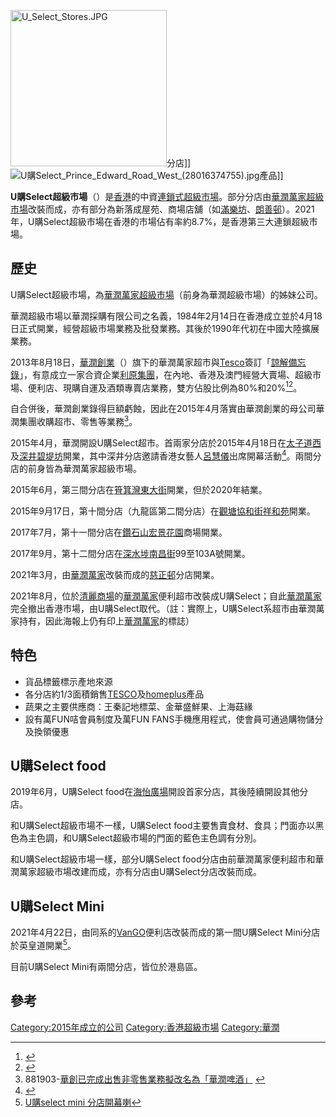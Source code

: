 {{Refimprove |time=2010-06-29T20:15:41+00:00 }}
{{Infobox_Company |
| company_name = U購Select超級市場
| company_name_en = U Select Store / Supermarket
| company_logo = [[File:Uselect_logo.PNG|File:Uselect_logo.PNG]]
| company_type = [[華潤創業|華潤創業]]子公司
| company_slogan = U購Select 環球採購 日日低價
| foundation =  2015年初
| location = {{HKG}}、{{flagicon|China}} [[廣東|廣東]][[深圳市|深圳]]
| key_people = 董事长陳政華<br />首席執行官（CEO） [[洪杰|洪杰]]<br />首席運營官（COO）陈硕<br />副總裁秦冬生、王維勇、蓝屹、汤洪涛<br />首席财务官（CFO）欧阳敏
| industry = [[超級市場|超級市場]]
| num_employees = 達14500人（香港佔1000人）
| parent = 利原集團
| products = [[食品|食品]]、[[飲品|飲品]]、[[日用品|日用品]]
| homepage = [http://www.uselect.com.hk www.uselect.com.hk]<br />[http://www.crvanguard.com.hk www.crv.com.hk]<br />[http://www.crvanguard.com.cn www.crv.com.cn]
}}
[[File:U_Select_Stores.JPG|250px]]分店]]
[[File:U購Select_Prince_Edward_Road_West_(28016374755).jpg|thumb]]產品]]

'''U購Select超級市場'''（{{lang-en|U Select Stores / Super Market}}）是[[香港|香港]]的中資[[連鎖式|連鎖式]][[超級市場|超級市場]]。部分分店由[[華潤萬家超級市場|華潤萬家超級市場]]改裝而成，亦有部分為新落成屋苑、商場店舖（如[[滿東邨#屋邨設施|滿樂坊]]、[[朗善邨|朗善邨]]）。2021年，U購Select超級市場在香港的市場佔有率約8.7%，是香港第三大連鎖超級市場。

== 歷史 ==

U購Select超級市場，為[[華潤萬家超級市場|華潤萬家超級市場]]（前身為華潤超級市場）的姊妹公司。

華潤超級市場以華潤採購有限公司之名義，1984年2月14日在香港成立並於4月18日正式開業，經營超級市場業務及批發業務。其後於1990年代初在中國大陸擴展業務。

2013年8月18日，[[華潤創業|華潤創業]]（{{hkex2|0291}}）旗下的華潤萬家超市與[[Tesco|Tesco]]簽訂「[[諒解備忘錄|諒解備忘錄]]」，有意成立一家合資企業[[利原集團|利原集團]]，在內地、香港及澳門經營大賣場、超級市場、便利店、現購自運及酒類專賣店業務，雙方佔股比例為80%和20%<ref>{{Cite web |url=http://www2.hkej.com/instantnews/market/article/1065959 |title=2015年5月31日, 信報財經新聞 |access-date=2015年9月15日 |archive-url=https://web.archive.org/web/20150624030724/http://www2.hkej.com/instantnews/market/article/1065959 |archive-date=2015年6月24日 |dead-url=yes }}</ref><ref>{{Cite web |url=http://www.nextplus.nextmedia.com/news/recommend/20150706/223542 |title=壹週Plus, 華潤超市變U購Select 冇娘味亦冇平貨 (2015年07月06日) |accessdate=2015年9月15日 |archive-date=2016年12月18日 |archive-url=https://web.archive.org/web/20161218235313/http://nextplus.nextmedia.com/news/recommend/20150706/223542 |dead-url=yes }}</ref>。

自合併後，華潤創業錄得巨額虧蝕，因此在2015年4月落實由華潤創業的母公司華潤集團收購超市、零售等業務<ref>881903-[http://www.881903.com/Page/ZH-TW/newsdetail.aspx?ItemId=820914&csid=261_368 華創已完成出售非零售業務擬改名為「華潤啤酒」] {{Wayback|url=http://www.881903.com/Page/ZH-TW/newsdetail.aspx?ItemId=820914&csid=261_368 |date=20151001125444 }}</ref>。

2015年4月，華潤開設U購Select超市。首兩家分店於2015年4月18日在[[太子道西|太子道西]]及[[深井|深井]][[碧堤半島|碧堤坊]]開業，其中深井分店邀請香港女藝人[[呂慧儀|呂慧儀]]出席開幕活動<ref>{{Cite web |url=http://news.sina.com.hk/p/weibostatus/content/index/3832978486915832 |title=存档副本 |accessdate=2015-09-15 |archive-date=2015-04-27 |archive-url=https://web.archive.org/web/20150427111324/http://news.sina.com.hk/p/weibostatus/content/index/3832978486915832 |dead-url=yes }}</ref>。兩間分店的前身皆為華潤萬家超級市場。

2015年6月，第三間分店在[[筲箕灣東大街|筲箕灣東大街]]開業，但於2020年結業。

2015年9月17日，第十間分店（九龍區第二間分店）在[[觀塘|觀塘]][[協和街|協和街]][[祥和苑|祥和苑]]開業。

2017年7月，第十一間分店在[[鑽石山|鑽石山]][[宏景花園|宏景花園]]商場開業。

2017年9月，第十二間分店在[[深水埗|深水埗]][[南昌街_(香港)|南昌街]]99至103A號開業。

2021年3月，由[[華潤萬家|華潤萬家]]改裝而成的[[慈正邨|慈正邨]]分店開業。

2021年8月，位於[[清麗苑|清麗商場]]的[[華潤萬家|華潤萬家]]便利超市改裝成U購Select；自此[[華潤萬家|華潤萬家]]完全撤出香港市場，由U購Select取代。（註：實際上，U購Select系超市由華潤萬家持有，因此海報上仍有印上[[華潤萬家|華潤萬家]]的標誌）

==特色==
* 貨品標籤標示產地來源
* 各分店約1/3面積銷售[[TESCO|TESCO]]及[[homeplus|homeplus]]產品
* 蔬果之主要供應商：王秦記地標菜、金華盛鮮果、上海菇緣
* 設有萬FUN咭會員制度及萬FUN FANS手機應用程式，使會員可通過購物儲分及換領優惠

==U購Select food==
2019年6月，U購Select food在[[海怡廣場|海怡廣場]]開設首家分店，其後陸續開設其他分店。

和U購Select超級市場不一樣，U購Select food主要售賣食材、食具；門面亦以黑色為主色調，和U購Select超級市場的門面的藍色主色調有分別。

和U購Select超級市場一樣，部分U購Select food分店由前華潤萬家便利超市和華潤萬家超級市場改建而成，亦有分店由U購Select分店改裝而成。

==U購Select Mini==
2021年4月22日，由同系的[[VanGO|VanGO]]便利店改裝而成的第一間U購Select Mini分店於英皇道開業<ref>[https://www.instagram.com/p/CN8u_8LH-uN/ U購select mini 分店開幕喇]</ref>。

目前U購Select Mini有兩間分店，皆位於港島區。

== 參考 ==
{{reflist}}
{{香港超級市場}}
[[Category:2015年成立的公司|Category:2015年成立的公司]]
[[Category:香港超級市場|Category:香港超級市場]]
[[Category:華潤|Category:華潤]]